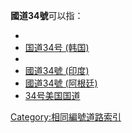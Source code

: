 '''國道34號'''可以指：
* {{Link-ja|國道34號 (日本)|国道34号}}
* [[国道34号_(韩国)|国道34号 (韩国)]]
* {{Link-fr|國道34號 (法國)|Route nationale 34 (France)}}
* [[國道34號_(印度)|國道34號 (印度)]]
* [[國道34號_(阿根廷)|國道34號 (阿根廷)]]
* [[34号美国国道|34号美国国道]]

{{Roadindex}}
[[Category:相同編號道路索引|Category:相同編號道路索引]]